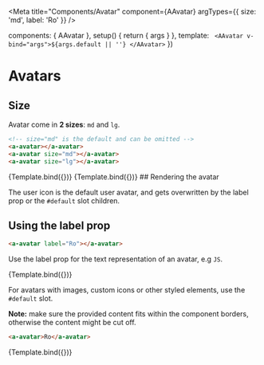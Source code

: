 
<Meta
  title="Components/Avatar"
  component={AAvatar}
  argTypes={{
    size: 'md',
    label: 'Ro'
  }}
/>

  components: { AAvatar },
  setup() {
    return { args }
  },
  template: `
  <AAvatar v-bind="args">${args.default || ''}
  </AAvatar>`
})

# Avatars

<ArgsTable of={AAvatar} />

## Size

Avatar come in **2 sizes**:
`md` and `lg`.

```html
<!-- size="md" is the default and can be omitted -->
<a-avatar></a-avatar>
<a-avatar size="md"></a-avatar>
<a-avatar size="lg"></a-avatar>
```

<Canvas>
  <Story name="md size" args={{ size: 'md' }}>
    {Template.bind({})}
  </Story>
  <Story name="lg size" args={{ size: 'lg' }}>
    {Template.bind({})}
  </Story>
</Canvas>
## Rendering the avatar

The user icon is the default user avatar, and gets overwritten by the label prop or the `#default` slot children.

## Using the label prop

```html
<a-avatar label="Ro"></a-avatar>
```

Use the label prop for the text representation of an avatar, e.g `JS`.

<Canvas>
  <Story
    name="w/ label prop"
    args={{
      label: 'Ro'
    }}>
    {Template.bind({})}
  </Story>
</Canvas>

For avatars with images, custom icons or other styled elements, use the `#default` slot.

**Note:** make sure the provided content fits within the component borders, otherwise the content might be cut off.

```html
<a-avatar>Ro</a-avatar>
```

<Canvas>
  <Story
    name="content slot"
    args={{
      default: 'Ro'
    }}>
    {Template.bind({})}
  </Story>
</Canvas>
